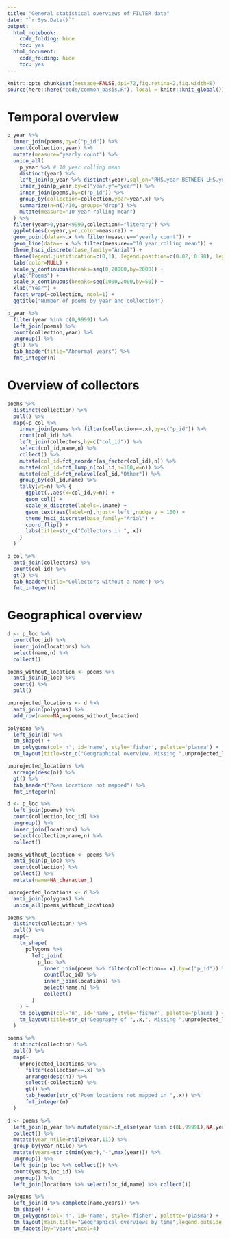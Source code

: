 ```yaml
---
title: "General statistical overviews of FILTER data"
date: "`r Sys.Date()`"
output: 
  html_notebook:
    code_folding: hide
    toc: yes
  html_document:
    code_folding: hide
    toc: yes
---
```


```r
knitr::opts_chunk$set(message=FALSE,dpi=72,fig.retina=2,fig.width=8)
source(here::here("code/common_basis.R"), local = knitr::knit_global())
```

# Temporal overview

```r
p_year %>% 
  inner_join(poems,by=c("p_id")) %>%
  count(collection,year) %>%
  mutate(measure="yearly count") %>%
  union_all(
    p_year %>% # 10 year rolling mean
    distinct(year) %>% 
    left_join(p_year %>% distinct(year),sql_on="RHS.year BETWEEN LHS.year-5 AND LHS.year+5") %>%
    inner_join(p_year,by=c("year.y"="year")) %>%
    inner_join(poems,by=c("p_id")) %>%
    group_by(collection=collection,year=year.x) %>%
    summarize(n=n()/10,.groups="drop") %>%
    mutate(measure="10 year rolling mean")
  ) %>%
  filter(year>0,year<9999,collection!="literary") %>%
  ggplot(aes(x=year,y=n,color=measure)) +
  geom_point(data=~.x %>% filter(measure=="yearly count")) +
  geom_line(data=~.x %>% filter(measure=="10 year rolling mean")) +
  theme_hsci_discrete(base_family="Arial") + 
  theme(legend.justification=c(0,1), legend.position=c(0.02, 0.98), legend.background = element_blank(), legend.key=element_blank()) + 
  labs(color=NULL) +
  scale_y_continuous(breaks=seq(0,20000,by=2000)) +
  ylab("Poems") +
  scale_x_continuous(breaks=seq(1000,2000,by=50)) +
  xlab("Year") +
  facet_wrap(~collection, ncol=1) +
  ggtitle("Number of poems by year and collection")
```

```r
p_year %>% 
  filter(year %in% c(0,9999)) %>% 
  left_join(poems) %>% 
  count(collection,year) %>%
  ungroup() %>%
  gt() %>%
  tab_header(title="Abnormal years") %>%
  fmt_integer(n)
```



# Overview of collectors

```r
poems %>% 
  distinct(collection) %>%
  pull() %>%
  map(~p_col %>% 
    inner_join(poems %>% filter(collection==.x),by=c("p_id")) %>%
    count(col_id) %>%
    left_join(collectors,by=c("col_id")) %>%
    select(col_id,name,n) %>%
    collect() %>%
    mutate(col_id=fct_reorder(as_factor(col_id),n)) %>%
    mutate(col_id=fct_lump_n(col_id,n=100,w=n)) %>%
    mutate(col_id=fct_relevel(col_id,"Other")) %>%
    group_by(col_id,name) %>%
    tally(wt=n) %>% {
      ggplot(.,aes(x=col_id,y=n)) +
      geom_col() +
      scale_x_discrete(labels=.$name) +
      geom_text(aes(label=n),hjust='left',nudge_y = 100) +
      theme_hsci_discrete(base_family="Arial") +
      coord_flip() +
      labs(title=str_c("Collectors in ",.x))
    }
  )
```

```r
p_col %>% 
  anti_join(collectors) %>%
  count(col_id) %>%
  gt() %>%
  tab_header(title="Collectors without a name") %>%
  fmt_integer(n)
```

# Geographical overview

```r
d <- p_loc %>% 
  count(loc_id) %>% 
  inner_join(locations) %>%
  select(name,n) %>%
  collect()

poems_without_location <- poems %>% 
  anti_join(p_loc) %>% 
  count() %>% 
  pull()

unprojected_locations <- d %>%
  anti_join(polygons) %>%
  add_row(name=NA,n=poems_without_location)
```


```r
polygons %>%
  left_join(d) %>%
  tm_shape() +
  tm_polygons(col='n', id='name', style='fisher', palette='plasma') +
  tm_layout(title=str_c("Geographical overview. Missing ",unprojected_locations %>% tally(wt=n) %>% pull() %>% p," poems."))
```

```r
unprojected_locations %>%
  arrange(desc(n)) %>%
  gt() %>%
  tab_header("Poem locations not mapped") %>%
  fmt_integer(n)
```

```r
d <- p_loc %>% 
  left_join(poems) %>%
  count(collection,loc_id) %>% 
  ungroup() %>%
  inner_join(locations) %>%
  select(collection,name,n) %>%
  collect()

poems_without_location <- poems %>% 
  anti_join(p_loc) %>% 
  count(collection) %>% 
  collect() %>%
  mutate(name=NA_character_)

unprojected_locations <- d %>%
  anti_join(polygons) %>%
  union_all(poems_without_location)
```

```r
poems %>% 
  distinct(collection) %>%
  pull() %>%
  map(~
    tm_shape(
      polygons %>%
        left_join(
          p_loc %>% 
            inner_join(poems %>% filter(collection==.x),by=c("p_id")) %>%
            count(loc_id) %>% 
            inner_join(locations) %>%
            select(name,n) %>%
            collect()
        )
    ) +
    tm_polygons(col='n', id='name', style='fisher', palette='plasma') +
    tm_layout(title=str_c("Geography of ",.x,". Missing ",unprojected_locations %>% filter(collection==.x) %>% tally(wt=n) %>% pull() %>% p," poems."))
  )
```

```r
poems %>% 
  distinct(collection) %>%
  pull() %>%
  map(~
    unprojected_locations %>%
      filter(collection==.x) %>%
      arrange(desc(n)) %>%
      select(-collection) %>%
      gt() %>%
      tab_header(str_c("Poem locations not mapped in ",.x)) %>%
      fmt_integer(n)
  )
```

```r
d <- poems %>%
  left_join(p_year %>% mutate(year=if_else(year %in% c(0L,9999L),NA,year))) %>% 
  collect() %>%
  mutate(year_ntile=ntile(year,11)) %>%
  group_by(year_ntile) %>%
  mutate(years=str_c(min(year),"-",max(year))) %>%
  ungroup() %>%
  left_join(p_loc %>% collect()) %>% 
  count(years,loc_id) %>% 
  ungroup() %>%
  left_join(locations %>% select(loc_id,name) %>% collect())
```


```r
polygons %>% 
  left_join(d %>% complete(name,years)) %>%
  tm_shape() +
  tm_polygons(col='n', id='name', style='fisher', palette='plasma') +
  tm_layout(main.title="Geographical overviews by time",legend.outside.size=0.1) +
  tm_facets(by="years",ncol=4)
```

